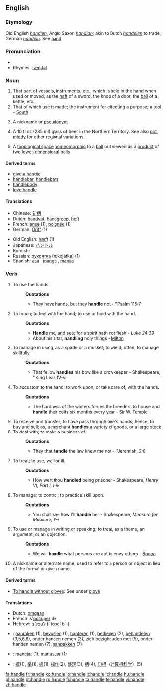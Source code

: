 {{wikipedia|Handle (grip)|mul=Handle (mathematics)}}
==English==

===Etymology===
Old English ''[[handlen]]'', Anglo Saxon ''[[handian]]''; akin to Dutch ''[[handelen]]'' to trade, German ''[[handeln]]''.  See [[hand]]

===Pronunciation===
*{{audio|en-us-handle.ogg|Audio (US)}}
*Rhymes: [[Rhymes:English:-ændəl|-ændəl]]

===Noun===
{{en-noun}}

# That part of vessels, instruments, etc., which is held in the hand when used or moved, as the [[haft]] of a sword, the knob of a door, the [[bail]] of a kettle, etc.
# That of which use is made; the instrument for effecting a purpose; a tool - [[South]]
# {{slang}} A nickname or [[pseudonym]]
# {{AU}} A 10 fl oz (285 ml) glass of beer in the Northern Territory. See also [[pot]], [[middy]] for other regional variations.
#{{topology}} A [[topological space]] [[homeomorphic]] to a [[ball]] but viewed as a [[product]] of two lower[[-dimensional]] balls

====Derived terms====
*[[give a handle]] <!-- to furnish an occasion or means -->
*[[handlebar]], [[handlebars]]
*[[handlebody]]
*[[love handle]]

====Translations====
{{trans-top| [[Category:Missing-gloss]] }}
*Chinese: [[句柄]]
*Dutch: [[handvat]], [[handgreep]], [[heft]]
*French: [[anse]] {{f}} (1), [[poignée]] {{f}} (1)
*German: [[Griff]] {{m}} (1)
{{trans-mid}}
*Old English: [[hæft]] (1)
*Japanese: [[ハンドル]]
*Kurdish: {{KUchar|[[ده‌سک]]}}
*Russian: [[рукоятка]] (rukojátka) {{f}} (1)
*Spanish: [[asa]] {{f}}, [[mango]] {{m}}, [[manija]] {{f}}
{{trans-bottom}}

===Verb===
{{en-verb|handles|handling|handled}}

# {{intransitive}} To use the hands.
#:'''Quotations'''
#:*They have hands, but they '''handle''' not - ''Psalm 115:7
# To touch; to feel with the hand; to use or hold with the hand.
#:'''Quotations'''
#:*'''Handle''' me, and see; for a spirit hath not flesh - ''Luke 24:39''
#:*About his altar, '''handling''' holy things - [[Milton]]
# To manage in using, as a spade or a musket; to wield; often, to manage skillfully.
#:'''Quotations'''
#:*That fellow '''handles''' his bow like a crowkeeper - Shakespeare, ''King Lear, IV-vi
# To accustom to the hand; to work upon, or take care of, with the hands.
#:'''Quotations'''
#:*The hardness of the winters forces the breeders to house and '''handle''' their colts six months every year - [[Sir W. Temple]]
# To receive and transfer; to have pass through one's hands; hence, to buy and sell; as, a merchant '''handles''' a variety of goods, or a large stock
# To deal with; to make a business of.
#:'''Quotations'''
#:*They that '''handle''' the law knew me not - ''Jeremiah, 2:8
# To treat; to use, well or ill.
#:'''Quotations'''
#:*How wert thou '''handled''' being prisoner - Shakespeare, ''Henry VI, Part I, I-iv''
# To manage; to control; to practice skill upon.
#:'''Quotations'''
#:*You shall see how I'll '''handle''' her - Shakespeare, ''Measure for Measure, V-i''
# To use or manage in writing or speaking; to treat, as a theme, an argument, or an objection.
#:'''Quotations'''
#:*We will '''handle''' what persons are apt to envy others - ''[[Bacon]]''
# A nickname or alternate name; used to refer to a person or object in lieu of the formal or given name.

====Derived terms====
*[[To handle without gloves]]: {{colloquial}} See under [[glove]]

====Translations====
{{rfc-trans}}
{{trans-top|to deal with}}
*Dutch: [[omgaan]]
*French: s'[[occuper]] de
*Hebrew: [[לטפל]] ב (l'tɑpel b'-)
{{trans-mid}}
{{trans-bottom}}

{{checktrans-top}}
<!--added {{ttbc}}s here.-->
*{{ttbc|Dutch}}: [[aanraken]] (1), [[bevoelen]] (1), [[hanteren]] (1), [[bedienen]] (2), [[behandelen]] (3,5,6,8), onder handen nemen (3), zich bezighouden met (5), onder handen nemen (7), [[aanpakken]] (7)
*{{ttbc|Portuguese}}: [[manejar]] (1), [[manusear]] (1)
*{{ttbc|中文}}: [[摸]](1), [[举]](1), [[握]](1), [[操作]](2), [[处理]](3), [[柄]](4), [[句柄]]（[[计算机科学]]）(5)
{{checktrans-bottom}}

[[fa:handle]]
[[fr:handle]]
[[ko:handle]]
[[io:handle]]
[[it:handle]]
[[lt:handle]]
[[hu:handle]]
[[pl:handle]]
[[pt:handle]]
[[ru:handle]]
[[fi:handle]]
[[ta:handle]]
[[te:handle]]
[[vi:handle]]
[[zh:handle]]
